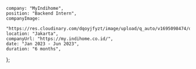     company: "MyIndihome",
    position: "Backend Intern",
    companyImage:
        "https://res.cloudinary.com/dqoyjfyzt/image/upload/q_auto/v1695098474/ddb_telkom_visjie.jpg",
    location: "Jakarta",
    companyUrl: "https://my.indihome.co.id/",
    date: "Jan 2023 - Jun 2023",
    duration: "6 months",
};
